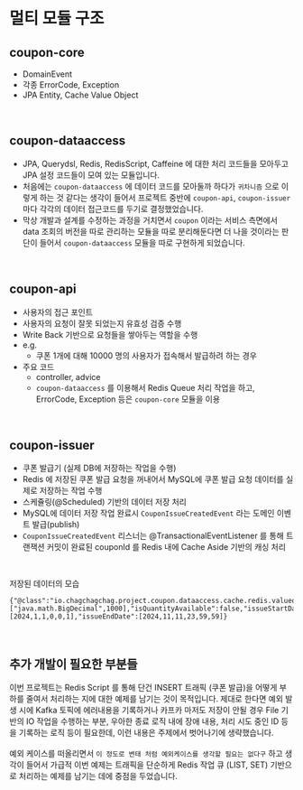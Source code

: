 # 멀티 모듈 구조 

## coupon-core
- DomainEvent
- 각종 ErrorCode, Exception  
- JPA Entity, Cache Value Object
<br/>

## coupon-dataaccess
- JPA, Querydsl, Redis, RedisScript, Caffeine 에 대한 처리 코드들을 모아두고 JPA 설정 코드들이 모여 있는 모듈입니다.<br/>
- 처음에는 `coupon-dataaccess` 에 데이터 코드를 모아둘까 하다가 `귀차니즘` 으로 이렇게 하는 것 같다는 생각이 들어서 프로젝트 중반에 `coupon-api`, `coupon-issuer` 마다 각각의 데이터 접근코드를 두기로 결정했었습니다.<br/>
- 막상 개발과 설계를 수정하는 과정을 거치면서 `coupon` 이라는 서비스 측면에서 data 조회의 버전을 따로 관리하는 모듈을 따로 분리해둔다면 더 나을 것이라는 판단이 들어서 `coupon-dataaccess` 모듈을 따로 구현하게 되었습니다.<br/>
<br/>

## coupon-api
- 사용자의 접근 포인트
- 사용자의 요청이 잘못 되었는지 유효성 검증 수행
- Write Back 기반으로 요청들을 쌓아두는 역할을 수행
- e.g. 
  - 쿠폰 1개에 대해 10000 명의 사용자가 접속해서 발급하려 하는 경우
- 주요 코드
  - controller, advice
  - `coupon-dataaccess` 를 이용해서 Redis Queue 처리 작업을 하고, ErrorCode, Exception 등은 `coupon-core` 모듈을 이용
<br/>

## coupon-issuer
- 쿠폰 발급기 (실제 DB에 저장하는 작업을 수행)
- Redis 에 저장된 쿠폰 발급 요청을 꺼내어서 MySQL에 쿠폰 발급 요청 데이터를 실제로 저장하는 작업 수행 
- 스케쥴링(@Scheduled) 기반의 데이터 저장 처리
- MySQL에 데이터 저장 작업 완료시 `CouponIssueCreatedEvent` 라는 도메인 이벤트 발급(publish)
- `CouponIssueCreatedEvent` 리스너는 @TransactionalEventListener 를 통해 트랜잭션 커밋이 완료된 couponId 를 Redis 내에 Cache Aside 기반의 캐싱 처리
<br/>

저장된 데이터의 모습
```text
{"@class":"io.chagchagchag.project.coupon.dataaccess.cache.redis.valueobject.CouponRedisEntity","id":1,"couponAssignType":"FIFO","totalQuantity":["java.math.BigDecimal",1000],"isQuantityAvailable":false,"issueStartDate":[2024,1,1,0,0,1],"issueEndDate":[2024,11,11,23,59,59]}
```
<br/>


## 추가 개발이 필요한 부분들
이번 프로젝트는 Redis Script 를 통해 단건 INSERT 트래픽 (쿠폰 발급)을 어떻게 부하를 줄여서 처리하는 지에 대한 예제를 남기는 것이 목적입니다. 제대로 한다면 예외 발생 시에 Kafka 토픽에 에러내용을 기록하거나 카프카 마저도 저장이 안될 경우 File 기반의 IO 작업을 수행하는 부분, 우아한 종료 로직 내에 장애 내용, 처리 시도 중인 ID 등을 기록하는 로직 등이 필요한데, 이런 내용은 주제에서 벗어나기에 생략했습니다.<br/>
<br/>
예외 케이스를 떠올리면서 `이 정도로 변태 처럼 예외케이스를 생각할 필요는 없다구` 하고 생각이 들어서 가급적 이번 예제는 트래픽을 단순하게 Redis 작업 큐 (LIST, SET) 기반으로 처리하는 예제를 남기는 데에 중점을 두었습니다.<br/>
<br/>
